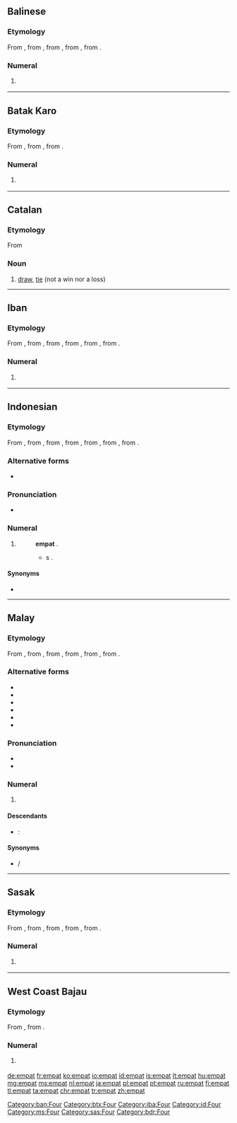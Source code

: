 ==Balinese==

===Etymology===
From {{etyl|poz-mcm-pro|ban}} {{term/t|poz-mcm-pro|*əmpat}}, from {{etyl|poz-msa-pro|ban}} {{term/t|poz-msa-pro|*əmpat}}, from {{etyl|poz-sus-pro|ban}} {{term/t|poz-sus-pro|*əmpat}}, from {{etyl|poz-pro|ban}} {{term/t|poz-pro|*əpat}}, from {{etyl|map-pro|ban}} {{term/t|map-pro|*Səpat}}.

===Numeral===
{{head|ban|numeral}}

# {{context|cardinal|lang=ban}} {{l|en|four}}

[[Category:ban:Four]]

----

==Batak Karo==

===Etymology===
From {{etyl|poz-sus-pro|btx}} {{term/t|poz-sus-pro|*əmpat}}, from {{etyl|poz-pro|btx}} {{term/t|poz-pro|*əpat}}, from {{etyl|map-pro|btx}} {{term/t|map-pro|*Səpat}}.

===Numeral===
{{head|btx|numeral}}

# {{context|cardinal|lang=btx}} {{l|en|four}}

[[Category:btx:Four]]

----

==Catalan==

===Etymology===
From {{l|ca|empatar}}

===Noun===
{{ca-noun|m}}

# [[draw]], [[tie]] (not a win nor a loss)

----

==Iban==

===Etymology===
From {{etyl|poz-mly-pro|iba}} {{term/t|poz-mly-pro|*əmpat}}, from {{etyl|poz-mcm-pro|iba}} {{term/t|poz-mcm-pro|*əmpat}}, from {{etyl|poz-msa-pro|iba}} {{term/t|poz-msa-pro|*əmpat}}, from {{etyl|poz-sus-pro|iba}} {{term/t|poz-sus-pro|*əmpat}}, from {{etyl|poz-pro|iba}} {{term/t|poz-pro|*əpat}}, from {{etyl|map-pro|iba}} {{term/t|map-pro|*Səpat}}.

===Numeral===
{{head|iba|numeral}}

# {{context|cardinal|lang=iba}} {{l|en|four}}

[[Category:iba:Four]]

----

==Indonesian==
{{cardinalbox|id|3|4|5|tiga|lima|ord=keempat}}

===Etymology===
From {{etyl|ms|id}} {{term|empat|lang=ms}}, from {{etyl|poz-mly-pro|id}} {{term/t|poz-mly-pro|*əmpat}}, from {{etyl|poz-mcm-pro|id}} {{term/t|poz-mcm-pro|*əmpat}}, from {{etyl|poz-msa-pro|id}} {{term/t|poz-msa-pro|*əmpat}}, from {{etyl|poz-sus-pro|id}} {{term/t|poz-sus-pro|*əmpat}}, from {{etyl|poz-pro|id}} {{term/t|poz-pro|*əpat}}, from {{etyl|map-pro|id}} {{term/t|map-pro|*Səpat}}.

===Alternative forms===
* {{l|id|pat}}

===Pronunciation===
* {{audio|Id-empat.ogg|audio}}

===Numeral===
{{head|id|numeral}}

# {{context|cardinal|lang=id}} {{l|en|four}}
#: {{l|id|tujuh|Tujuh}} {{l|id|kurang}} '''empat''' {{l|id|sama}} {{l|id|dengan}} {{l|id|tiga}}.
#:* {{l|en|seven|Seven}} {{l|en|minus}} '''{{l|en|four}}''' {{l|en|equal}}s {{l|en|three}}.

====Synonyms====
* {{l|id|catur}}

[[Category:id:Four]]

----

==Malay==
{{cardinalbox|ms|3|4|5|tiga|lima|ord=keempat}}

===Etymology===
From {{etyl|poz-mly-pro|ms}} {{term/t|poz-mly-pro|*əmpat}}, from {{etyl|poz-mcm-pro|ms}} {{term/t|poz-mcm-pro|*əmpat}}, from {{etyl|poz-msa-pro|ms}} {{term/t|poz-msa-pro|*əmpat}}, from {{etyl|poz-sus-pro|ms}} {{term/t|poz-sus-pro|*əmpat}}, from {{etyl|poz-pro|ms}} {{term/t|poz-pro|*əpat}}, from {{etyl|map-pro|ms}} {{term/t|map-pro|*Səpat}}.

===Alternative forms===
* {{l|ms|ĕmpat}}
* {{l|ms|ampat}}
* {{l|ms|ămpat}}
* {{l|ms|pat}}
* {{l|ms|امڤت|sc=Arab}}
* {{l|ms|ڤت|sc=Arab}}

===Pronunciation===
* {{IPA|/əmpat/|lang=ms}}
* {{rhymes|əmpat|pat|at|lang=ms}}

===Numeral===
{{head|ms|numeral|Jawi spelling|امڤت}}

# {{context|cardinal|lang=ms}} {{l|en|four}}

====Descendants====
{{top2}}
* {{etyl|id|-}}: {{l|id|empat}}
{{bottom}}

====Synonyms====
* {{l|ms|catur}} / {{l|ms|چاتور|sc=Arab}}

[[Category:ms:Four]]

----

==Sasak==

===Etymology===
From {{etyl|poz-mcm-pro|sas}} {{term/t|poz-mcm-pro|*əmpat}}, from {{etyl|poz-msa-pro|sas}} {{term/t|poz-msa-pro|*əmpat}}, from {{etyl|poz-sus-pro|sas}} {{term/t|poz-sus-pro|*əmpat}}, from {{etyl|poz-pro|sas}} {{term/t|poz-pro|*əpat}}, from {{etyl|map-pro|sas}} {{term/t|map-pro|*Səpat}}.

===Numeral===
{{head|sas|numeral}}

# {{context|cardinal|lang=sas}} {{l|en|four}}

[[Category:sas:Four]]

----

==West Coast Bajau==

===Etymology===
From {{etyl|poz-pro|bdr}} {{term/t|poz-pro|*əpat}}, from {{etyl|map-pro|bdr}} {{term/t|map-pro|*Səpat}}.

===Numeral===
{{head|bdr|numeral}}

# {{context|cardinal|lang=bdr}} {{l|en|four}}

[[Category:bdr:Four]]

[[de:empat]]
[[fr:empat]]
[[ko:empat]]
[[io:empat]]
[[id:empat]]
[[is:empat]]
[[lt:empat]]
[[hu:empat]]
[[mg:empat]]
[[ms:empat]]
[[nl:empat]]
[[ja:empat]]
[[pl:empat]]
[[pt:empat]]
[[ru:empat]]
[[fi:empat]]
[[tl:empat]]
[[ta:empat]]
[[chr:empat]]
[[tr:empat]]
[[zh:empat]]